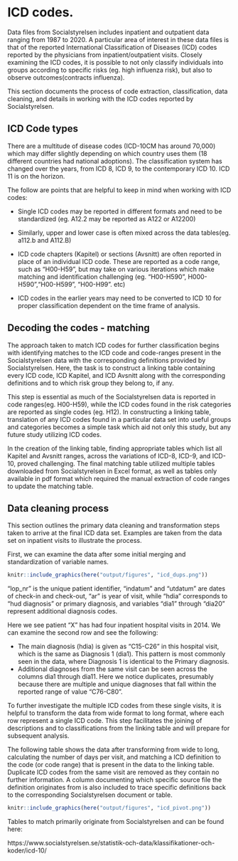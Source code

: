 
# ICD codes.

Data files from Socialstyrelsen includes inpatient and outpatient data ranging from 1987 to 2020.
A particular area of interest in these data files is that of the reported International Classification of Diseases (ICD) codes reported by the physicians from  inpatient/outpatient visits.
Closely examining the ICD codes, it is possible to not only classify individuals into groups  according to specific risks (eg. high influenza risk),
but also to observe outcomes(contracts influenza).

This section documents the process of code extraction,
classification, data cleaning, and details in working with the ICD codes reported by Socialstyrelsen. 

## ICD Code types


There are a multitude of disease codes (ICD-10CM has around 70,000) which may differ slightly depending on which country uses them (18 different countries had national adoptions).
The classification system has changed over the years, from ICD 8, ICD 9, to the contemporary ICD 10.
ICD 11 is on the horizon.


The follow are points that are helpful to keep in mind when working with ICD codes:



* Single ICD codes may be reported in different formats and need to be standardized (eg. A12.2 may be reported as A122 or A12200)

* Similarly, upper and lower case is often mixed across the data tables(eg. a112.b and A112.B)

* ICD code chapters (Kapitel) or sections (Avsnitt) are often reported in place of an individual ICD code.
These are reported as a code range, such as "H00-H59", but may take on various iterations which make matching and identification challenging (eg. "H00-H590", H000-H590","H00-H599", "H00-H99". etc)

* ICD codes in the earlier years may need to be converted to ICD 10 for proper classification dependent on the time frame of analysis.


## Decoding the codes - matching

The approach taken to match ICD codes for further classification begins with identifying matches to the ICD code and code-ranges present in the Socialstyrelsen data with the corresponding definitions provided by Socialstyrelsen.
Here, the task is to construct a linking table containing every ICD code, ICD Kapitel, and ICD Avsnitt along with the corresponding definitions and to which risk group they belong to, if any.

This step is essential as much of the Socialstyrelsen data is reported in code ranges(eg. H00-H59),
while the ICD codes found in the risk categories are reported as single codes (eg. H12).
In constructing a linking table,
translation of any ICD codes found in a particular data set into useful groups and categories becomes a simple task which aid not only this study,
but any future study utilizing ICD codes.

In the creation of the linking table,
finding appropriate tables which list all Kapitel and Avsnitt ranges, across the variations of ICD-8, ICD-9, and ICD-10, proved challenging.
The final matching table utilized multiple tables downloaded from Socialstyrelsen in Excel format,
as well as tables only available in pdf format which required the manual extraction of code ranges to update the matching table.

## Data cleaning process

This section outlines the primary data cleaning and transformation steps taken to arrive at the final ICD data set.  Examples are taken from the data set on inpatient visits to illustrate the process.

First,
we can examine the data after some initial merging and standardization of variable names.


```r

knitr::include_graphics(here("output/figures", "icd_dups.png"))
```

"lop_nr" is the unique patient identifier,
"indatum" and "utdatum" are dates of check-in and check-out,
"ar" is year of visit,
while "hdia" corresponds to "hud diagnosis" or primary diagnosis,
and variables "dia1" through "dia20" represent additional diagnosis codes.

Here we see patient "X" has had four inpatient hospital visits in 2014.  We can examine the second row and see the following:

* The main diagnosis (hdia) is given as "C15-C26" in this hospital visit, which is the same as Diagnosis 1 (dia1).  This pattern is most commonly seen in the data, where Diagnosis 1 is identical to the Primary diagnosis. 
* Additional diagnoses from the same visit can be seen across the columns dia1 through dia11.  Here we notice duplicates, presumably because there are multiple and unique diagnoses that fall within the reported range of value "C76-C80".



To further investigate the multiple ICD codes from these single visits,
it is helpful to transform the data from wide format to long format,
where each row represent a single ICD code.
This step facilitates the joining of descriptions and to classifications from the linking table and will prepare for subsequent analysis.


The following table shows the data after transforming from wide to long,
calculating the number of days per visit,
and matching a ICD definition to the code (or code range) that is present in the data to the linking table.
Duplicate ICD codes from the same visit are removed as they contain no further information.
A column documenting which specific source file the definition originates from is also included to trace specific definitions back to the corresponding Socialstyrelsen document or table.


```r

knitr::include_graphics(here("output/figures", "icd_pivot.png"))
```


Tables to match primarily originate from Socialstyrelsen and can be found here:

https://www.socialstyrelsen.se/statistik-och-data/klassifikationer-och-koder/icd-10/

